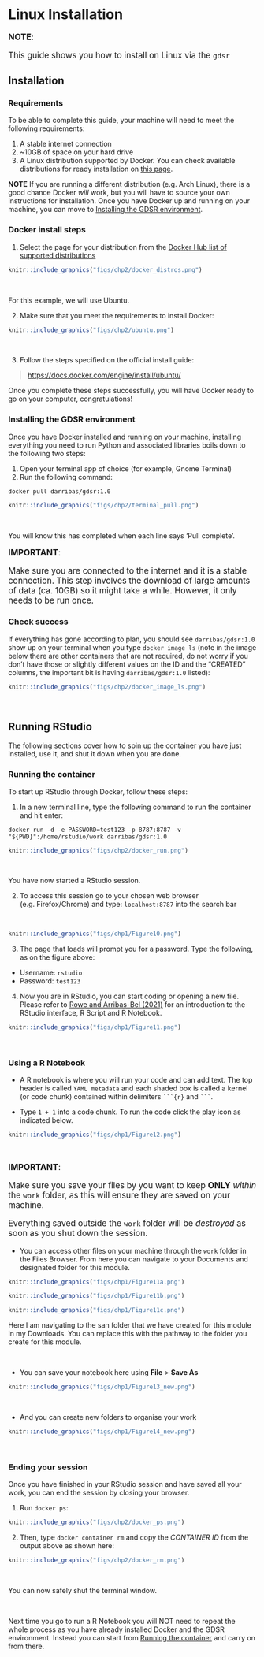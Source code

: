 # Linux Installation {#linux .unnumbered}

<div class="alert alert-info" style="font-size:120%">
<b>NOTE</b>: <br>

This guide shows you how to install on Linux via the `gdsr`

</div>


## Installation {#linux_install .unnumbered}

### Requirements {.unlisted .unnumbered}

To be able to complete this guide, your machine will need to meet the following requirements:

1. A stable internet connection
2. ~10GB of space on your hard drive
3. A Linux distribution supported by Docker. You can check available distributions for ready installation on [this page](https://hub.docker.com/search?q=&type=edition&offering=community&operating_system=linux).

**NOTE** If you are running a different distribution (e.g. Arch Linux), there is a good chance Docker _will_ work, but you will have to source your own instructions for installation. Once you have Docker up and running on your machine, you can move to [Installing the GDSR environment].

### Docker install steps {.unlisted .unnumbered}

1. Select the page for your distribution from the [Docker Hub list of supported distributions](https://hub.docker.com/search?q=&type=edition&offering=community&operating_system=linux)

```r
knitr::include_graphics("figs/chp2/docker_distros.png")
```
<br>

For this example, we will use Ubuntu.

2. Make sure that you meet the requirements to install Docker:

```r
knitr::include_graphics("figs/chp2/ubuntu.png")
```
<br>

3. Follow the steps specified on the official install guide:

> [https://docs.docker.com/engine/install/ubuntu/](https://docs.docker.com/engine/install/ubuntu/)

Once you complete these steps successfully, you will have Docker ready to go on your computer, congratulations!

### Installing the GDSR environment {.unlisted .unnumbered}

Once you have Docker installed and running on your machine, installing everything you need to run Python and associated libraries boils down to the following two steps:

1. Open your terminal app of choice (for example, Gnome Terminal)
2. Run the following command:

```shell
docker pull darribas/gdsr:1.0
```

```r
knitr::include_graphics("figs/chp2/terminal_pull.png")
```
<br>

You will know this has completed when each line says 'Pull complete'.

<div class="alert alert-info" style="font-size:120%">
<b>IMPORTANT</b>: <br>
    
Make sure you are connected to the internet and it is a stable connection. This step involves the download of large amounts of data (ca. 10GB) so it might take a while. However, it only needs to be run once.
   
</div>

### Check success {.unlisted .unnumbered}

If everything has gone according to plan, you should see `darribas/gdsr:1.0` show up on your terminal when you type `docker image ls` (note in the image below there are other containers that are not required, do not worry if you don't have those or slightly different values on the ID and the "CREATED" columns, the important bit is having `darribas/gdsr:1.0` listed):

```r
knitr::include_graphics("figs/chp2/docker_image_ls.png")
```
<br>

## Running RStudio {#linux_run .unnumbered}

The following sections cover how to spin up the container you have just installed, use it, and shut it down when you are done.

### Running the container {.unlisted .unnumbered}

To start up RStudio through Docker, follow these steps:

1. In a new terminal line, type the following command to run the container and hit enter: 

```shell
docker run -d -e PASSWORD=test123 -p 8787:8787 -v "${PWD}":/home/rstudio/work darribas/gdsr:1.0
```

```r
knitr::include_graphics("figs/chp2/docker_run.png")
```

<br>

You have now started a RStudio session. 

2. To access this session go to your chosen web browser (e.g. Firefox/Chrome) and type: `localhost:8787` into the search bar

<br>

```r
knitr::include_graphics("figs/chp1/Figure10.png")
```

3. The page that loads will prompt you for a password. Type the following, as on the figure above:

- Username: `rstudio`
- Password: `test123`


4. Now you are in RStudio, you can start coding or opening a new file. Please refer to  [Rowe and Arribas-Bel (2021)](https://gdsl-ul.github.io/san/data-wrangling.html#introducing-r) for an introduction to the RStudio interface, R Script and R Notebook.

```r
knitr::include_graphics("figs/chp1/Figure11.png")
```

<br>

### Using a R Notebook {.unlisted .unnumbered}

- A R notebook is where you will run your code and can add text. The top header is called `YAML metadata` and each shaded box is called a kernel (or code chunk) contained within delimiters ` ```{r}` and ` ``` `.

- Type `1 + 1` into a code chunk. To run the code click the play icon as indicated below. 

```r
knitr::include_graphics("figs/chp1/Figure12.png")
```

<br>

<div class="alert alert-info" style="font-size:120%">
<b>IMPORTANT</b>: <br>
    
Make sure you save your files by  you want to keep **ONLY** _within_ the `work` folder, as this will ensure they are saved on your machine.
    
Everything saved outside the `work` folder will be _destroyed_ as soon as you shut down the session.
   
</div>


- You can access other files on your machine through the `work` folder in the Files Browser. From here you can navigate to your Documents and designated folder for this module. 

```r
knitr::include_graphics("figs/chp1/Figure11a.png")
```

```r
knitr::include_graphics("figs/chp1/Figure11b.png")
```

```r
knitr::include_graphics("figs/chp1/Figure11c.png")
```


Here I am navigating to the san folder that we have created for this module in my Downloads. You can replace this with the pathway to the folder you create for this module.

<br>

- You can save your notebook here using **File** > **Save As**
```r
knitr::include_graphics("figs/chp1/Figure13_new.png")
```

<br>

- And you can create new folders to organise your work
```r
knitr::include_graphics("figs/chp1/Figure14_new.png")
```

<br>

### Ending your session {.unlisted .unnumbered}

Once you have finished in your RStudio session and have saved all your work, you can end the session by closing your browser.

1) Run `docker ps`:

```r
knitr::include_graphics("figs/chp2/docker_ps.png")
```

2) Then, type `docker container rm` and copy the *CONTAINER ID* from the output above as shown here:

```r
knitr::include_graphics("figs/chp2/docker_rm.png")
```

<br>

You can now safely shut the terminal window.

<br>

Next time you go to run a R Notebook you will NOT need to repeat the whole process as you have already installed Docker and the GDSR environment. Instead you can start from [Running the container](#linux_run) and carry on from there.
